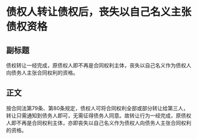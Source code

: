 # 债权人转让债权后，丧失以自己名义主张债权资格
## 副标题
债权转让一经完成，原债权人即不再是合同权利主体，丧失以自己名义作为债权人向债务人主张合同权利的资格。
## 正文
按合同法第79条、第80条规定，债权人可将合同权利全部或部分转让给第三人，转让只需通知到债务人即可，无需征得债务人同意。故转让行为一经完成，原债权人即不再是合同权利主体，亦即丧失以自己名义作为债权人向债务人主张合同权利的资格。